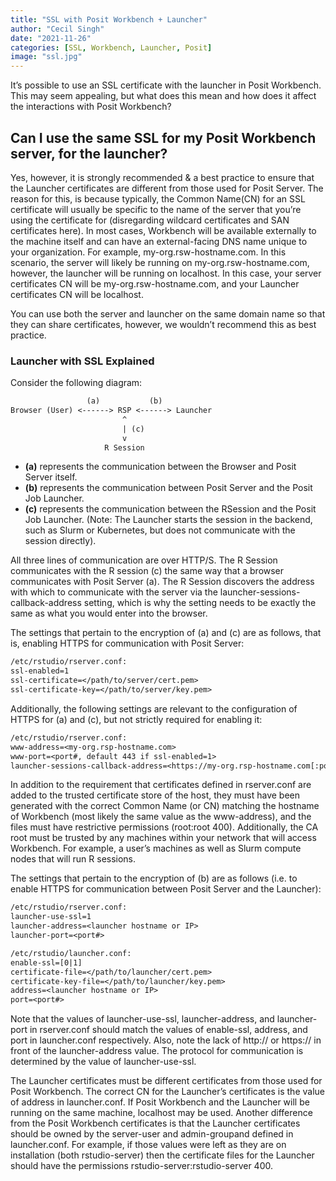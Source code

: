 ```yaml
---
title: "SSL with Posit Workbench + Launcher"
author: "Cecil Singh"
date: "2021-11-26"
categories: [SSL, Workbench, Launcher, Posit]
image: "ssl.jpg"
---
```


It's possible to use an SSL certificate with the launcher in Posit Workbench. This may seem appealing, but what does this mean and how does it affect the interactions with Posit Workbench?

## Can I use the same SSL for my Posit Workbench server, for the launcher?

Yes, however, it is strongly recommended & a best practice to ensure that the Launcher certificates are different from those used for Posit Server. The reason for this, is because typically, the Common Name(CN) for an SSL certificate will usually be specific to the name of the server that you're using the certificate for (disregarding wildcard certificates and SAN certificates here). In most cases, Workbench will be available externally to the machine itself and can have an external-facing DNS name unique to your organization. For example, my-org.rsw-hostname.com. In this scenario, the server will likely be running on my-org.rsw-hostname.com, however, the launcher will be running on localhost. In this case, your server certificates CN will be my-org.rsw-hostname.com, and your Launcher certificates CN will be localhost.

You can use both the server and launcher on the same domain name so that they can share certificates, however, we wouldn't recommend this as best practice.

### Launcher with SSL Explained

Consider the following diagram:

```default
                 (a)           (b)
Browser (User) <------> RSP <------> Launcher
                         ^
                         | (c)
                         v
                     R Session                         
```

* **(a)** represents the communication between the Browser and Posit Server itself.
* **(b)** represents the communication between Posit Server and the Posit Job Launcher.
* **(c)** represents the communication between the RSession and the Posit Job Launcher. (Note: The Launcher starts the session in the backend, such as Slurm or Kubernetes, but does not communicate with the session directly).

All three lines of communication are over HTTP/S. The R Session communicates with the R session (c) the same way that a browser communicates with Posit Server (a). The R Session discovers the address with which to communicate with the server via the launcher-sessions-callback-address​ setting, which is why the setting needs to be exactly the same as what you would enter into the browser.

The settings that pertain to the encryption of (a) and (c) are as follows, that is, enabling HTTPS for communication with Posit Server:

```default
/etc/rstudio/rserver.conf:
ssl-enabled=1
ssl-certificate=</path/to/server/cert.pem> 
ssl-certificate-key=</path/to/server/key.pem>
```

Additionally, the following settings are relevant to the configuration of HTTPS for (a) and (c), but not strictly required for enabling it:

```default
/etc/rstudio/rserver.conf:
www-address=<my-org.rsp-hostname.com>
www-port=<port#, default 443 if ssl-enabled=1>
launcher-sessions-callback-address=<https://my-org.rsp-hostname.com[:port#]>
```

In addition to the requirement that certificates defined in rserver.conf​ are added to the trusted certificate store of the host, they must have been generated with the correct Common Name​ (or CN​) matching the hostname of Workbench (most likely the same value as the www-address​), and the files must have restrictive permissions (root:root 400​). Additionally, the CA root must be trusted by any machines within your network that will access Workbench. For example, a user's machines as well as Slurm compute nodes that will run R sessions. 


The settings that pertain to the encryption of (b) are as follows (i.e. to enable HTTPS for communication between Posit Server and the Launcher):

```default
/etc/rstudio/rserver.conf:
launcher-use-ssl=1
launcher-address=<launcher hostname or IP>
launcher-port=<port#>

/etc/rstudio/launcher.conf:
enable-ssl=[0|1]
certificate-file=</path/to/launcher/cert.pem>
certificate-key-file=</path/to/launcher/key.pem>
address=<launcher hostname or IP>
port=<port#>
```
Note that the values of launcher-use-ssl​, launcher-address​, and launcher-port​ in rserver.conf​ should match the values of enable-ssl​, address​, and port​ in launcher.conf​ respectively. Also, note the lack of http://​ or https://​ in front of the launcher-address​ value. The protocol for communication is determined by the value of launcher-use-ssl​.


The Launcher certificates must be different certificates from those used for Posit Workbench. The correct CN ​for the Launcher's certificates is the value of address​ in launcher.conf​. If Posit Workbench and the Launcher will be running on the same machine, localhost​ may be used. Another difference from the Posit Workbench certificates is that the Launcher certificates should be owned by the server-user​ and admin-group ​and defined in launcher.conf​. For example, if those values were left as they are on installation (both rstudio-server​) then the certificate files for the Launcher should have the permissions rstudio-server:rstudio-server 400​.



